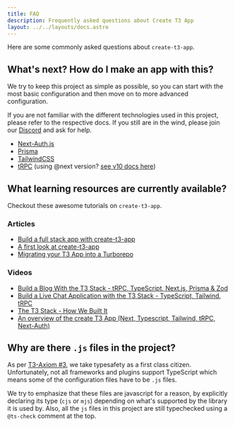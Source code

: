 ```yaml
---
title: FAQ
description: Frequently asked questions about Create T3 App
layout: ../../layouts/docs.astro
---
```


Here are some commonly asked questions about `create-t3-app`.

## What's next? How do I make an app with this?

We try to keep this project as simple as possible, so you can start with the most basic configuration and then move on to more advanced configuration.

If you are not familiar with the different technologies used in this project, please refer to the respective docs. If you still are in the wind, please join our [Discord](https://t3.gg/discord) and ask for help.

- [Next-Auth.js](https://next-auth.js.org)
- [Prisma](https://prisma.io)
- [TailwindCSS](https://tailwindcss.com)
- [tRPC](https://trpc.io) (using @next version? [see v10 docs here](https://alpha.trpc.io))

## What learning resources are currently available?

Checkout these awesome tutorials on `create-t3-app`.

### Articles

- [Build a full stack app with create-t3-app](https://www.nexxel.dev/blog/ct3a-guestbook)
- [A first look at create-t3-app](https://dev.to/ajcwebdev/a-first-look-at-create-t3-app-1i8f)
- [Migrating your T3 App into a Turborepo](https://www.jumr.dev/blog/t3-turbo)

### Videos

- [Build a Blog With the T3 Stack - tRPC, TypeScript, Next.js, Prisma & Zod](https://www.youtube.com/watch?v=syEWlxVFUrY)
- [Build a Live Chat Application with the T3 Stack - TypeScript, Tailwind, tRPC](https://www.youtube.com/watch?v=dXRRY37MPuk)
- [The T3 Stack - How We Built It](https://www.youtube.com/watch?v=H-FXwnEjSsI)
- [An overview of the create T3 App (Next, Typescript, Tailwind, tRPC, Next-Auth)](https://www.youtube.com/watch?v=VJH8dsPtbeU)

## Why are there `.js` files in the project?

As per [T3-Axiom #3](/docs/t3-axioms#typesafety-isnt-optional), we take typesafety as a first class citizen. Unfortunately, not all frameworks and plugins support TypeScript which means some of the configuration files have to be `.js` files.

We try to emphasize that these files are javascript for a reason, by explicitly declaring its type (`cjs` or `mjs`) depending on what's supported by the library it is used by. Also, all the `js` files in this project are still typechecked using a `@ts-check` comment at the top.

